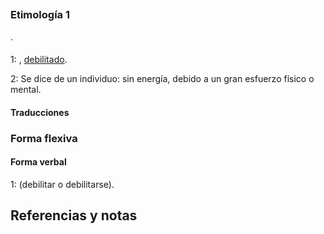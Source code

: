 == {{lengua|es}} ==
{{pron-graf}}

=== Etimología 1 ===
{{etimología}}.

==== {{adjetivo|es}} ====
{{inflect.es.adj.reg|extenuad}}
;1: {{plm|cansado}}, [[debilitado]].
{{ejemplo|La naturaleza parecía suspirar y rendirse ''extenuada''.|título=La Última Niebla|capítulo=La Historia de María Griselda|fecha=1987|editorial=Revista VEA|páginas=81|c=libro|a=María Luisa Bombal}}
;2: Se dice de un individuo: sin energía, debido a un gran esfuerzo físico o mental.
{{ejemplo|—Ana María, más vale no seguir el viaje. Los caballos están ''extenuados''. El coche no tiene faroles. Esperemos que amanezca.|título=La Última Niebla/La Amortajada|capítulo=La Amortajada|fecha=2012|editorial=Planeta|páginas=145|c=libro|a=María Luisa Bombal}}

==== Traducciones ====
{{trad-arriba}}
{{trad-abajo}}

=== Forma flexiva ===
==== Forma verbal ====
;1: {{participio|extenuar}} (debilitar o debilitarse).

== Referencias y notas ==
<references />
